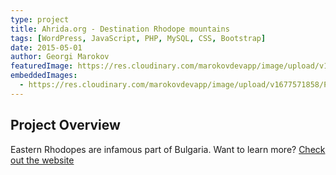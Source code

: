```yaml
---
type: project
title: Ahrida.org - Destination Rhodope mountains
tags: [WordPress, JavaScript, PHP, MySQL, CSS, Bootstrap]
date: 2015-05-01
author: Georgi Marokov
featuredImage: https://res.cloudinary.com/marokovdevapp/image/upload/v1677571803/Projects/ahrida.org/Screenshot_2023-02-28_100645_azqinz.jpg
embeddedImages:
  - https://res.cloudinary.com/marokovdevapp/image/upload/v1677571858/Projects/ahrida.org/screencapture-ahrida.org-1512904291652_dqdaow.jpg
---
```


## Project Overview

Eastern Rhodopes are infamous part of Bulgaria. Want to learn more? [Check out the website](https://ahrida.org/)

<GatsbyImage alt="The black page in app screenshot" image={props.embedded.image1} />
